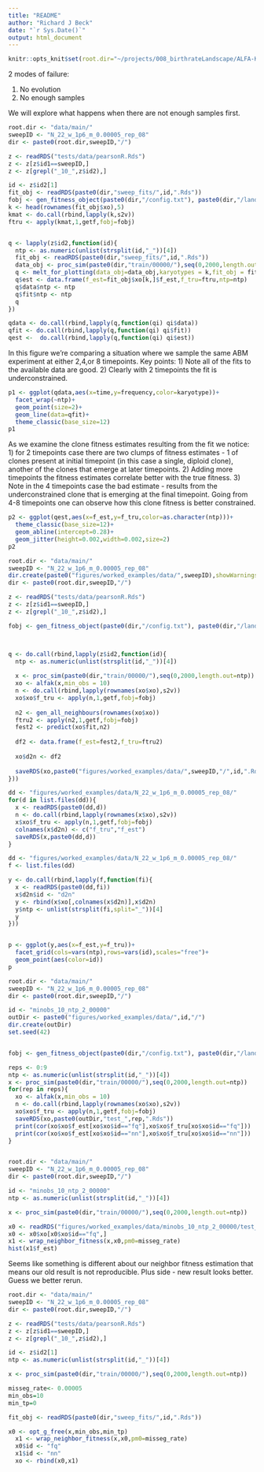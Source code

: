 ```yaml
---
title: "README"
author: "Richard J Beck"
date: "`r Sys.Date()`"
output: html_document
---
```


```r
knitr::opts_knit$set(root.dir="~/projects/008_birthrateLandscape/ALFA-K/")
```

2 modes of failure:

1) No evolution
2) No enough samples

We will explore what happens when there are not enough samples first.


```r
root.dir <- "data/main/"
sweepID <- "N_22_w_1p6_m_0.00005_rep_08"
dir <- paste0(root.dir,sweepID,"/")

z <- readRDS("tests/data/pearsonR.Rds")
z <- z[z$id1==sweepID,]
z <- z[grepl("_10_",z$id2),]

id <- z$id2[1]
fit_obj <- readRDS(paste0(dir,"sweep_fits/",id,".Rds"))
fobj <- gen_fitness_object(paste0(dir,"/config.txt"), paste0(dir,"/landscape.txt"))
k <- head(rownames(fit_obj$xo),5)
kmat <- do.call(rbind,lapply(k,s2v))
ftru <- apply(kmat,1,getf,fobj=fobj)


q <- lapply(z$id2,function(id){
  ntp <- as.numeric(unlist(strsplit(id,"_"))[4])
  fit_obj <- readRDS(paste0(dir,"sweep_fits/",id,".Rds"))
  data_obj <- proc_sim(paste0(dir,"train/00000/"),seq(0,2000,length.out=ntp))
  q <- melt_for_plotting(data_obj=data_obj,karyotypes = k,fit_obj = fit_obj)
  q$est <- data.frame(f_est=fit_obj$xo[k,]$f_est,f_tru=ftru,ntp=ntp)
  q$data$ntp <- ntp
  q$fit$ntp <- ntp
  q
})

qdata <- do.call(rbind,lapply(q,function(qi) qi$data))
qfit <- do.call(rbind,lapply(q,function(qi) qi$fit))
qest <-  do.call(rbind,lapply(q,function(qi) qi$est))

```

In this figure we're comparing a situation where we sample the same ABM experiment at either 2,4,or 8 timepoints. Key points:
1) Note all of the fits to the available data are good.
2) Clearly with 2 timepoints the fit is underconstrained. 
 
```r

p1 <- ggplot(qdata,aes(x=time,y=frequency,color=karyotype))+
  facet_wrap(~ntp)+
  geom_point(size=2)+
  geom_line(data=qfit)+
  theme_classic(base_size=12)
p1

```

As we examine the clone fitness estimates resulting from the fit we notice:
1) for 2 timepoints case there are two clumps of fitness estimates - 1 of clones present at initial timepoint (in this case a single, diploid clone), another of the clones that emerge at later timepoints.
2) Adding more timepoints the fitness estimates correlate better with the true fitness.
3) Note in the 4 timepoints case the bad estimate - results from the underconstrained clone that is emerging at the final timepoint. Going from 4-8 timepoints one can observe how this clone fitness is better constrained.


```r

p2 <- ggplot(qest,aes(x=f_est,y=f_tru,color=as.character(ntp)))+
  theme_classic(base_size=12)+
  geom_abline(intercept=0.28)+
  geom_jitter(height=0.002,width=0.002,size=2)
p2
```

```r


root.dir <- "data/main/"
sweepID <- "N_22_w_1p6_m_0.00005_rep_08"
dir.create(paste0("figures/worked_examples/data/",sweepID),showWarnings = F)
dir <- paste0(root.dir,sweepID,"/")

z <- readRDS("tests/data/pearsonR.Rds")
z <- z[z$id1==sweepID,]
z <- z[grepl("_10_",z$id2),]

fobj <- gen_fitness_object(paste0(dir,"/config.txt"), paste0(dir,"/landscape.txt"))



q <- do.call(rbind,lapply(z$id2,function(id){
  ntp <- as.numeric(unlist(strsplit(id,"_"))[4])
  
  x <- proc_sim(paste0(dir,"train/00000/"),seq(0,2000,length.out=ntp))
  xo <- alfak(x,min_obs = 10)
  n <- do.call(rbind,lapply(rownames(xo$xo),s2v))
  xo$xo$f_tru <- apply(n,1,getf,fobj=fobj)
  
  n2 <- gen_all_neighbours(rownames(xo$xo))
  ftru2 <- apply(n2,1,getf,fobj=fobj)
  fest2 <- predict(xo$fit,n2)
  
  df2 <- data.frame(f_est=fest2,f_tru=ftru2)
  
  xo$d2n <- df2
  
  saveRDS(xo,paste0("figures/worked_examples/data/",sweepID,"/",id,".Rds"))
}))

dd <- "figures/worked_examples/data/N_22_w_1p6_m_0.00005_rep_08/"
for(d in list.files(dd)){
  x <- readRDS(paste0(dd,d))
  n <- do.call(rbind,lapply(rownames(x$xo),s2v))
  x$xo$f_tru <- apply(n,1,getf,fobj=fobj)
  colnames(x$d2n) <- c("f_tru","f_est")
  saveRDS(x,paste0(dd,d))
}
```



```r

dd <- "figures/worked_examples/data/N_22_w_1p6_m_0.00005_rep_08/"
f <- list.files(dd)

y <- do.call(rbind,lapply(f,function(fi){
  x <- readRDS(paste0(dd,fi))
  x$d2n$id <- "d2n"
  y <- rbind(x$xo[,colnames(x$d2n)],x$d2n)
  y$ntp <- unlist(strsplit(fi,split="_"))[4]
  y
}))


p <- ggplot(y,aes(x=f_est,y=f_tru))+
  facet_grid(cols=vars(ntp),rows=vars(id),scales="free")+
  geom_point(aes(color=id))
p

```

```r


root.dir <- "data/main/"
sweepID <- "N_22_w_1p6_m_0.00005_rep_08"
dir <- paste0(root.dir,sweepID,"/")

id <- "minobs_10_ntp_2_00000"
outDir <- paste0("figures/worked_examples/data/",id,"/")
dir.create(outDir)
set.seed(42)


fobj <- gen_fitness_object(paste0(dir,"/config.txt"), paste0(dir,"/landscape.txt"))

reps <- 0:9
ntp <- as.numeric(unlist(strsplit(id,"_"))[4])
x <- proc_sim(paste0(dir,"train/00000/"),seq(0,2000,length.out=ntp))
for(rep in reps){
  xo <- alfak(x,min_obs = 10)
  n <- do.call(rbind,lapply(rownames(xo$xo),s2v))
  xo$xo$f_tru <- apply(n,1,getf,fobj=fobj)
  saveRDS(xo,paste0(outDir,"test_",rep,".Rds"))
  print(cor(xo$xo$f_est[xo$xo$id=="fq"],xo$xo$f_tru[xo$xo$id=="fq"]))
  print(cor(xo$xo$f_est[xo$xo$id=="nn"],xo$xo$f_tru[xo$xo$id=="nn"]))
}



```


```r

root.dir <- "data/main/"
sweepID <- "N_22_w_1p6_m_0.00005_rep_08"
dir <- paste0(root.dir,sweepID,"/")

id <- "minobs_10_ntp_2_00000"
ntp <- as.numeric(unlist(strsplit(id,"_"))[4])

x <- proc_sim(paste0(dir,"train/00000/"),seq(0,2000,length.out=ntp))

x0 <- readRDS("figures/worked_examples/data/minobs_10_ntp_2_00000/test_1.Rds")
x0 <- x0$xo[x0$xo$id=="fq",]
x1 <- wrap_neighbor_fitness(x,x0,pm0=misseg_rate)
hist(x1$f_est)
```

Seems like something is different about our neighbor fitness estimation that means our old result is not reproducible. Plus side - new result looks better. Guess we better rerun.

```r

root.dir <- "data/main/"
sweepID <- "N_22_w_1p6_m_0.00005_rep_08"
dir <- paste0(root.dir,sweepID,"/")

z <- readRDS("tests/data/pearsonR.Rds")
z <- z[z$id1==sweepID,]
z <- z[grepl("_10_",z$id2),]

id <- z$id2[1]
ntp <- as.numeric(unlist(strsplit(id,"_"))[4])

x <- proc_sim(paste0(dir,"train/00000/"),seq(0,2000,length.out=ntp))

misseg_rate<- 0.00005
min_obs=10
min_tp=0

fit_obj <- readRDS(paste0(dir,"sweep_fits/",id,".Rds"))

x0 <- opt_g_free(x,min_obs,min_tp)
  x1 <- wrap_neighbor_fitness(x,x0,pm0=misseg_rate)
  x0$id <- "fq"
  x1$id <- "nn"
  xo <- rbind(x0,x1)
```

